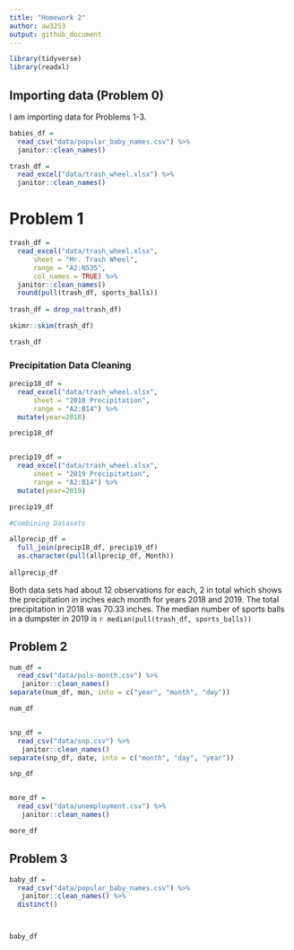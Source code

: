 ```yaml
---
title: "Homework 2"
author: aw3253
output: github_document
---
```


```r
library(tidyverse)
library(readxl)
```


## Importing data (Problem 0)

I am importing data for Problems 1-3.

```r

babies_df = 
  read_csv("data/popular_baby_names.csv") %>% 
  janitor::clean_names()

trash_df = 
  read_excel("data/trash_wheel.xlsx") %>% 
  janitor::clean_names()

```



# Problem 1

```r
trash_df = 
  read_excel("data/trash_wheel.xlsx", 
      sheet = "Mr. Trash Wheel",
      range = "A2:N535",
      col_names = TRUE) %>% 
  janitor::clean_names()
  round(pull(trash_df, sports_balls))
  
trash_df = drop_na(trash_df) 

skimr::skim(trash_df)

trash_df

```


### Precipitation Data Cleaning

```r
precip18_df = 
  read_excel("data/trash_wheel.xlsx", 
      sheet = "2018 Precipitation",
      range = "A2:B14") %>%
  mutate(year=2018)

precip18_df


precip19_df = 
  read_excel("data/trash_wheel.xlsx", 
      sheet = "2019 Precipitation",
      range = "A2:B14") %>%
  mutate(year=2019)

precip19_df

#Combining Datasets

allprecip_df = 
  full_join(precip18_df, precip19_df)
  as.character(pull(allprecip_df, Month))
  
allprecip_df

```

Both data sets had about 12 observations for each, 2 in total which shows the precipitation in inches each month for years 2018 and 2019. The total precipitation in 2018 was 70.33 inches. The median number of sports balls in a dumpster in 2019 is `r median(pull(trash_df, sports_balls))`



## Problem 2

```r
num_df = 
  read_csv("data/pols-month.csv") %>%
   janitor::clean_names()
separate(num_df, mon, into = c("year", "month", "day"))  

num_df


snp_df = 
  read_csv("data/snp.csv") %>%
   janitor::clean_names()
separate(snp_df, date, into = c("month", "day", "year"))  

snp_df


more_df = 
  read_csv("data/unemployment.csv") %>%
   janitor::clean_names()

more_df
```

## Problem 3

```r
baby_df = 
  read_csv("data/popular_baby_names.csv") %>%
   janitor::clean_names() %>%
  distinct()



baby_df
```



